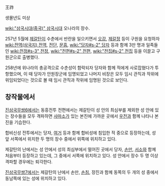 王祚

생몰년도 미상

[[wiki:"삼국시대(중국)" 삼국시대]] 오나라의 장수.

257년 5월에 [[제갈탄]]이 수춘에서 반란을 일으키면서 [[오강]], [[제갈정]] 등이 구원을 요청하자 [[wiki:전역(삼국지) 전역]], [[전단]], [[문흠]], [[wiki:"당자#s-2" 당자]] 등과 함께 3만 명과 일족들인 [[wiki:전정#s-3" 전정]], [[wiki:"전편#s-2" 전편]], [[wiki:"전집#s-2" 전집]] 등을 이끌고 구원군으로 출병했다.

258년에 위나라의 총공격으로 수춘성이 함락되자 당자와 함께 적에게 사로잡혔다가 투항했으며, 이 때 당자가 안원장군에 임명되었고 나머지 비장은 모두 임시 관직과 작위에 위임되었다는 것으로 볼 때 임시 관직과 작위에 임명된 것으로 보인다.

== 창작물에서 ==
[[진삼국무쌍6]]에서는 동흥전투 전편에서는 제갈탄이 성 안의 최심부를 제외한 성 안에 있는 장수들을 모두 격파하면 [[사마소]]가 있는 본진에 가까운 곳에서 [[우전]]과 함께 나타나 본진을 기습한다.

합비신성 전투에서는 당자, [[여거]] 등과 함께 합비성에 침입한 적 중으로 등장하는데, 성 앞 서쪽에서 위치한 두 명의 장수 중에서 위쪽에 위치하고 있다.

제갈탄의 난에서는 성 안에서 성의 최심부에서 떨어진 곳에서 당자, [[손만]], [[서소]]와 함께 처음부터 등장하고 있는데, 그 중에서 서쪽에 위치하고 있다. 성 안에서 장수 두 명 이상 격파할 경우에는 퇴각한다.

[[진삼국무쌍7]]에서는 제갈탄의 난에서 손만, [[손침]], 장진과 함께 동쪽의 두 개의 성 중에서 동남쪽에 있는 성에 위치하고 있다.
